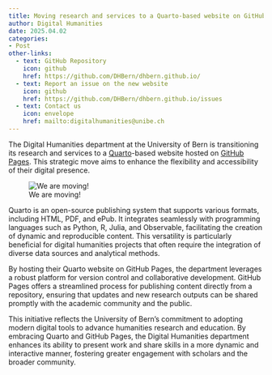 ```yaml
---
title: Moving research and services to a Quarto-based website on GitHub Pages
author: Digital Humanities
date: 2025.04.02
categories:
- Post
other-links:
  - text: GitHub Repository
    icon: github
    href: https://github.com/DHBern/dhbern.github.io/
  - text: Report an issue on the new website
    icon: github
    href: https://github.com/DHBern/dhbern.github.io/issues
  - text: Contact us
    icon: envelope
    href: mailto:digitalhumanities@unibe.ch
---
```


The Digital Humanities department at the University of Bern is transitioning its research and services to a [Quarto](https://quarto.org/)-based website hosted on [GitHub Pages](https://pages.github.com/). This strategic move aims to enhance the flexibility and accessibility of their digital presence.

![We are moving!](ChatGPT%20Image%20Apr%202,%202025,%2008_43_17%20AM.png){fig-alt="A smiling woman holding a box in an office space."}

Quarto is an open-source publishing system that supports various formats, including HTML, PDF, and ePub. It integrates seamlessly with programming languages such as Python, R, Julia, and Observable, facilitating the creation of dynamic and reproducible content. This versatility is particularly beneficial for digital humanities projects that often require the integration of diverse data sources and analytical methods.

By hosting their Quarto website on GitHub Pages, the department leverages a robust platform for version control and collaborative development. GitHub Pages offers a streamlined process for publishing content directly from a repository, ensuring that updates and new research outputs can be shared promptly with the academic community and the public.

This initiative reflects the University of Bern's commitment to adopting modern digital tools to advance humanities research and education. By embracing Quarto and GitHub Pages, the Digital Humanities department enhances its ability to present work and share skills in a more dynamic and interactive manner, fostering greater engagement with scholars and the broader community.
